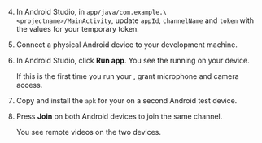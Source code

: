 <PlatformWrapper platform="android">
        
4.  In Android Studio, in `app/java/com.example.\<projectname>/MainActivity`, update `appId`, `channelName` and `token` with the values for your temporary token.

5.  Connect a physical Android device to your development machine.

6.  In Android Studio, click **Run app**. You see the <Vpl k="CLIENT" /> running on your device.

    If this is the first time you run your <Vpl k="CLIENT" />, grant microphone and camera access.

7.  Copy and install the `apk` for your <Vpl k="CLIENT" /> on a second Android test device.

8.  Press **Join** on both Android devices to join the same channel.

    You see remote videos on the two devices.
    
</PlatformWrapper>
